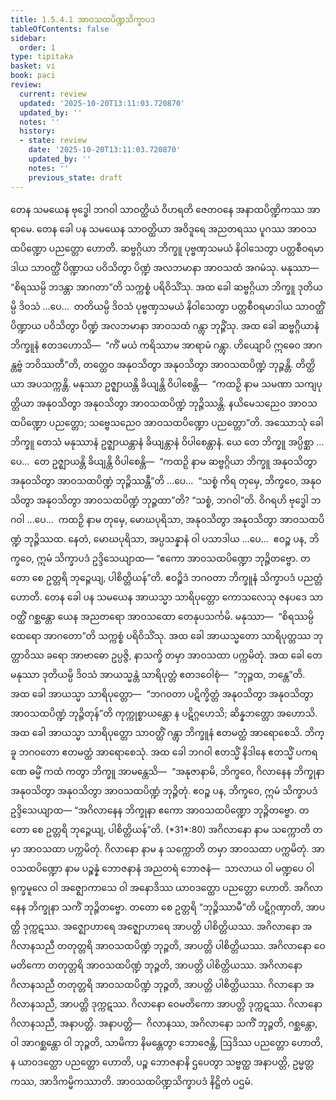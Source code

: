 ```yaml
---
title: 1.5.4.1 အာဝသထပိဏ္ဍသိက္ခာပဒ
tableOfContents: false
sidebar:
  order: 1
type: tipitaka
basket: vi
book: paci
review:
  current: review
  updated: '2025-10-20T13:11:03.720870'
  updated_by: ''
  notes: ''
  history:
  - state: review
    date: '2025-10-20T13:11:03.720870'
    updated_by: ''
    notes: ''
    previous_state: draft
---
```



<DynamicBreadcrumb />


<ReviewStatus review={frontmatter.review} showDetails={true} />

<HypothesisAnnotation frontmatter={frontmatter} />

<Division number="203" book="paci" e="ch" v="2" p="95">

<Paragraph number="664" book="paci">
တေန သမယေန ဗုဒ္ဓေါ ဘဂဝါ သာဝတ္ထိယံ ဝိဟရတိ ဇေတဝနေ အနာထပိဏ္ဍိကဿ အာရာမေ. တေန ခေါ ပန သမယေန သာဝတ္ထိယာ အဝိဒူရေ အညတရဿ ပူဂဿ အာဝသထပိဏ္ဍော ပညတ္တော ဟောတိ. ဆဗ္ဗဂ္ဂိယာ ဘိက္ခူ ပုဗ္ဗဏှသမယံ နိဝါသေတွာ ပတ္တစီဝရမာဒါယ သာဝတ္ထိံ ပိဏ္ဍာယ ပဝိသိတွာ ပိဏ္ဍံ အလဘမာနာ အာဝသထံ အဂမံသု. မနုဿာ—  “စိရဿမ္ပိ ဘဒန္တာ အာဂတာ”တိ သက္ကစ္စံ ပရိဝိသိံသု. အထ ခေါ ဆဗ္ဗဂ္ဂိယာ ဘိက္ခူ ဒုတိယမ္ပိ ဒိဝသံ …ပေ…  တတိယမ္ပိ ဒိဝသံ ပုဗ္ဗဏှသမယံ နိဝါသေတွာ ပတ္တစီဝရမာဒါယ သာဝတ္ထိံ ပိဏ္ဍာယ ပဝိသိတွာ ပိဏ္ဍံ အလဘမာနာ အာဝသထံ ဂန္တွာ ဘုဉ္ဇိံသု. အထ ခေါ ဆဗ္ဗဂ္ဂိယာနံ ဘိက္ခူနံ ဧတဒဟောသိ—  “ကိံ မယံ ကရိဿာမ အာရာမံ ဂန္တွာ. ဟိယျောပိ ဣဓေဝ အာဂန္တဗ္ဗံ ဘဝိဿတီ”တိ, တတ္ထေဝ အနုဝသိတွာ အနုဝသိတွာ အာဝသထပိဏ္ဍံ ဘုဉ္ဇန္တိ. တိတ္ထိယာ အပသက္ကန္တိ. မနုဿာ ဥဇ္ဈာယန္တိ ခိယျန္တိ ဝိပါစေန္တိ—  “ကထဉှိ နာမ သမဏာ သကျပုတ္တိယာ အနုဝသိတွာ အနုဝသိတွာ အာဝသထပိဏ္ဍံ ဘုဉ္ဇိဿန္တိ. နယိမေသညေဝ အာဝသထပိဏ္ဍော ပညတ္တော; သဗ္ဗေသညေဝ အာဝသထပိဏ္ဍော ပညတ္တော”တိ.
</Paragraph>

<Paragraph number="665" book="paci">
အဿောသုံ ခေါ ဘိက္ခူ တေသံ မနုဿာနံ ဥဇ္ဈာယန္တာနံ ခိယျန္တာနံ ဝိပါစေန္တာနံ. ယေ တေ ဘိက္ခူ အပ္ပိစ္ဆာ …ပေ…  တေ ဥဇ္ဈာယန္တိ ခိယျန္တိ ဝိပါစေန္တိ—  “ကထဉှိ နာမ ဆဗ္ဗဂ္ဂိယာ ဘိက္ခူ အနုဝသိတွာ အနုဝသိတွာ အာဝသထပိဏ္ဍံ ဘုဉ္ဇိဿန္တီ”တိ …ပေ…  “သစ္စံ ကိရ တုမှေ, ဘိက္ခဝေ, အနုဝသိတွာ အနုဝသိတွာ အာဝသထပိဏ္ဍံ ဘုဉ္ဇထာ”တိ? “သစ္စံ, ဘဂဝါ”တိ. ဝိဂရဟိ ဗုဒ္ဓေါ ဘဂဝါ …ပေ…  ကထဉှိ နာမ တုမှေ, မောဃပုရိသာ, အနုဝသိတွာ အနုဝသိတွာ အာဝသထပိဏ္ဍံ ဘုဉ္ဇိဿထ. နေတံ, မောဃပုရိသာ, အပ္ပသန္နာနံ ဝါ ပသာဒါယ …ပေ…  ဧဝဉ္စ ပန, ဘိက္ခဝေ, ဣမံ သိက္ခာပဒံ ဥဒ္ဒိသေယျာထ—
</Paragraph>

<Paragraph number="666" book="paci">
<Emphasis>“ဧကော အာဝသထပိဏ္ဍော ဘုဉ္ဇိတဗ္ဗော. တတော စေ ဥတ္တရိ ဘုဉ္ဇေယျ, ပါစိတ္တိယန်”</Emphasis>တိ.
</Paragraph>

<Paragraph number="667" book="paci">
ဧဝဉ္စိဒံ ဘဂဝတာ ဘိက္ခူနံ သိက္ခာပဒံ ပညတ္တံ ဟောတိ.
</Paragraph>

</Division>
<Division number="204" book="paci" e="ch" v="2" p="96">

<Paragraph number="668" book="paci">
တေန ခေါ ပန သမယေန အာယသ္မာ သာရိပုတ္တော ကောသလေသု ဇနပဒေ သာဝတ္ထိံ ဂစ္ဆန္တော ယေန အညတရော အာဝသထော တေနုပသင်္ကမိ. မနုဿာ—  “စိရဿမ္ပိ ထေရော အာဂတော”တိ သက္ကစ္စံ ပရိဝိသိံသု. အထ ခေါ အာယသ္မတော သာရိပုတ္တဿ ဘုတ္တာဝိဿ ခရော အာဗာဓော ဥပ္ပဇ္ဇိ, နာသက္ခိ တမှာ အာဝသထာ ပက္ကမိတုံ. အထ ခေါ တေ မနုဿာ ဒုတိယမ္ပိ ဒိဝသံ အာယသ္မန္တံ သာရိပုတ္တံ ဧတဒဝေါစုံ—  “ဘုဉ္ဇထ, ဘန္တေ”တိ. အထ ခေါ အာယသ္မာ သာရိပုတ္တော—  “ဘဂဝတာ ပဋိက္ခိတ္တံ အနုဝသိတွာ အနုဝသိတွာ အာဝသထပိဏ္ဍံ ဘုဉ္ဇိတုန်”တိ ကုက္ကုစ္စာယန္တော န ပဋိဂ္ဂဟေသိ; ဆိန္နဘတ္တော အဟောသိ. အထ ခေါ အာယသ္မာ သာရိပုတ္တော သာဝတ္ထိံ ဂန္တွာ ဘိက္ခူနံ ဧတမတ္ထံ အာရောစေသိ. ဘိက္ခူ ဘဂဝတော ဧတမတ္ထံ အာရောစေသုံ.
</Paragraph>

<Paragraph number="669" book="paci">
အထ ခေါ ဘဂဝါ ဧတသ္မိံ နိဒါနေ ဧတသ္မိံ ပကရဏေ ဓမ္မိံ ကထံ ကတွာ ဘိက္ခူ အာမန္တေသိ—  “အနုဇာနာမိ, ဘိက္ခဝေ, ဂိလာနေန ဘိက္ခုနာ အနုဝသိတွာ အနုဝသိတွာ အာဝသထပိဏ္ဍံ ဘုဉ္ဇိတုံ. ဧဝဉ္စ ပန, ဘိက္ခဝေ, ဣမံ သိက္ခာပဒံ ဥဒ္ဒိသေယျာထ—
</Paragraph>

</Division>
<Division number="205" book="paci" e="ch" v="2" p="96">

<Paragraph number="670" book="paci">
<Emphasis>“အဂိလာနေန ဘိက္ခုနာ ဧကော အာဝသထပိဏ္ဍော ဘုဉ္ဇိတဗ္ဗော. တတော စေ ဥတ္တရိ ဘုဉ္ဇေယျ, ပါစိတ္တိယန်”</Emphasis>တိ. (*31*:<Emphasis>80</Emphasis>)
</Paragraph>

</Division>
<Division number="206" book="paci" e="ch" v="2" p="97">

<Paragraph number="671" book="paci">
<Emphasis>အဂိလာနော</Emphasis> နာမ သက္ကောတိ တမှာ အာဝသထာ ပက္ကမိတုံ.
</Paragraph>

<Paragraph number="672" book="paci">
<Emphasis>ဂိလာနော</Emphasis> နာမ န သက္ကောတိ တမှာ အာဝသထာ ပက္ကမိတုံ.
</Paragraph>

<Paragraph number="673" book="paci">
<Emphasis>အာဝသထပိဏ္ဍော</Emphasis> နာမ ပဉ္စန္နံ ဘောဇနာနံ အညတရံ ဘောဇနံ—  သာလာယ ဝါ မဏ္ဍပေ ဝါ ရုက္ခမူလေ ဝါ အဇ္ဈောကာသေ ဝါ အနောဒိဿ ယာဝဒတ္ထော ပညတ္တော ဟောတိ. အဂိလာနေန ဘိက္ခုနာ သကိံ ဘုဉ္ဇိတဗ္ဗော. တတော စေ ဥတ္တရိ “ဘုဉ္ဇိဿာမီ”တိ ပဋိဂ္ဂဏှာတိ, အာပတ္တိ ဒုက္ကဋဿ. အဇ္ဈောဟာရေ အဇ္ဈောဟာရေ အာပတ္တိ ပါစိတ္တိယဿ.
</Paragraph>

</Division>
<Division number="207" book="paci" e="ch" v="2" p="97">

<Paragraph number="674" book="paci">
အဂိလာနော အဂိလာနသညီ တတုတ္တရိ အာဝသထပိဏ္ဍံ ဘုဉ္ဇတိ, အာပတ္တိ ပါစိတ္တိယဿ. အဂိလာနော ဝေမတိကော တတုတ္တရိ အာဝသထပိဏ္ဍံ ဘုဉ္ဇတိ, အာပတ္တိ ပါစိတ္တိယဿ. အဂိလာနော ဂိလာနသညီ တတုတ္တရိ အာဝသထပိဏ္ဍံ ဘုဉ္ဇတိ, အာပတ္တိ ပါစိတ္တိယဿ.
</Paragraph>

<Paragraph number="675" book="paci">
ဂိလာနော အဂိလာနသညီ, အာပတ္တိ ဒုက္ကဋဿ. ဂိလာနော ဝေမတိကော အာပတ္တိ ဒုက္ကဋဿ. ဂိလာနော ဂိလာနသညီ, အနာပတ္တိ.
</Paragraph>

</Division>
<Division number="208" book="paci" e="ch" v="2" p="97">

<Paragraph number="676" book="paci">
အနာပတ္တိ—  ဂိလာနဿ, အဂိလာနော သကိံ ဘုဉ္ဇတိ, ဂစ္ဆန္တော, ဝါ အာဂစ္ဆန္တော ဝါ ဘုဉ္ဇတိ, သာမိကာ နိမန္တေတွာ ဘောဇေန္တိ, ဩဒိဿ ပညတ္တော ဟောတိ, န ယာဝဒတ္ထော ပညတ္တော ဟောတိ, ပဉ္စ ဘောဇနာနိ ဌပေတွာ သဗ္ဗတ္ထ အနာပတ္တိ, ဥမ္မတ္တကဿ, အာဒိကမ္မိကဿာတိ.

</Paragraph>
</Division>

<Paragraph number="677" type="center" book="paci">
အာဝသထပိဏ္ဍသိက္ခာပဒံ နိဋ္ဌိတံ ပဌမံ.
</Paragraph>